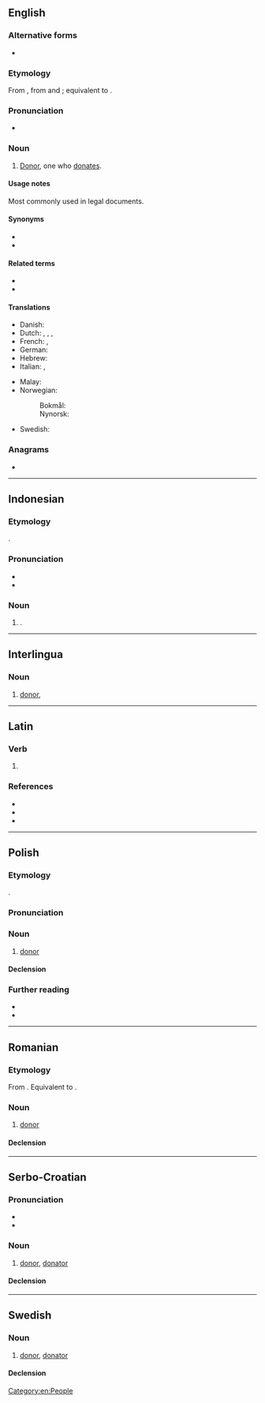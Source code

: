 ==English==

===Alternative forms===
* {{l|en|donatour}} {{qualifier|obsolete}}

===Etymology===
From {{inh|en|enm|donatour}}, from {{der|en|la|dōnātor}} and {{der|en|fro|-}}; equivalent to {{suffix|en|donate|or}}.

===Pronunciation===
* {{rhymes|en|eɪtə(ɹ)|s=3}}

===Noun===
{{en-noun}}

# {{lb|en|rare}} [[donor|Donor]], one who [[donate]]s.

====Usage notes====
Most commonly used in legal documents.

====Synonyms====
* {{l|en|donater}}
* {{l|en|donor}}

====Related terms====
* {{l|en|donatress}}
* {{l|en|donatrix}}

====Translations====
{{trans-top|one who donates}}
* Danish: {{t|da|donator|c}}
* Dutch: {{t+|nl|schenker|m}}, {{t+|nl|donateur|m}}, {{t+|nl|begunstiger|m}}, {{t|nl|begiftiger|m}}
* French: {{t+|fr|donateur|m}}, {{t+|fr|donatrice|f}}
* German: {{t+|de|Spender|m}}
* Hebrew: {{t|he|תורם|m|tr=torém|sc=Hebr}}
* Italian: {{t+|it|donatore|m}}, {{t|it|donatrice|f}}
{{trans-mid}}
* Malay: {{t|ms|pederma}}
* Norwegian:
*: Bokmål: {{t+|nb|donator|m}}
*: Nynorsk: {{t|nn|donator|m}}
* Swedish: {{t+|sv|donator}}
{{trans-bottom}}

===Anagrams===
* {{anagrams|en|a=adnoort|odorant|tandoor|tornado}}

[[Category:en:People]]

----

==Indonesian==

===Etymology===
{{lbor|id|la|dōnātor}}.

===Pronunciation===
* {{IPA|id|[d̪oˈnat̪ɔr]}}
* {{hyphenation|id|do|na|tor}}

===Noun===
{{id-noun|head=|pl=donator-donator}}

# {{alt sp|id|donatur|t=donor}}.

----

==Interlingua==

===Noun===
{{ia-noun|es}}

# [[donor]], {{l|en|donator}}

----

==Latin==

===Verb===
{{la-verb-form|dōnātor}}

# {{inflection of|la|dōnō||2//3|s|futr|pasv|impr}}

===References===
* {{R:L&S}}
* {{R:du Cange}}
* {{R:Gaffiot}}

----

==Polish==

===Etymology===
{{bor+|pl|la|dōnātor}}.

===Pronunciation===
{{pl-p|a=LL-Q809 (pol)-Poemat-donator.wav}}

===Noun===
{{pl-noun|m-pr|f=donatorka}}

# [[donor]]
#: {{syn|pl|ofiarodawca|dawca|darczyńca|dobroczyńca|fundator}}

====Declension====
{{pl-decl-noun-m-pr|nomp=donatorzy/donatorowie}}

===Further reading===
* {{R:pl:WSJP}}
* {{R:pl:PWN}}

{{C|pl|Male people}}

----

==Romanian==

===Etymology===
From {{bor|ro|fr|donateur}}. Equivalent to {{af|ro|dona|-tor}}.

===Noun===
{{ro-noun|m|donatori}}

# [[donor]]

====Declension====
{{ro-noun-m}}

----

==Serbo-Croatian==

===Pronunciation===
* {{IPA|sh|/dǒnaːtor/}}
* {{hyphenation|sh|do|na|tor}}

===Noun===
{{sh-noun|g=m|head=dònātor}}

# [[donor]], [[#English|donator]]

====Declension====
{{sh-decl-noun
|donator|donatori
|donatora|donatora
|donatoru|donatorima
|donatora|donatore
|donatore|donatori
|donatoru|donatorima
|donatorom|donatorima
}}

----

==Swedish==

===Noun===
{{sv-noun|c}}

# [[donor]], [[#English|donator]]

====Declension====
{{sv-noun-irreg-c|2=donatorn|3=donatorer}}